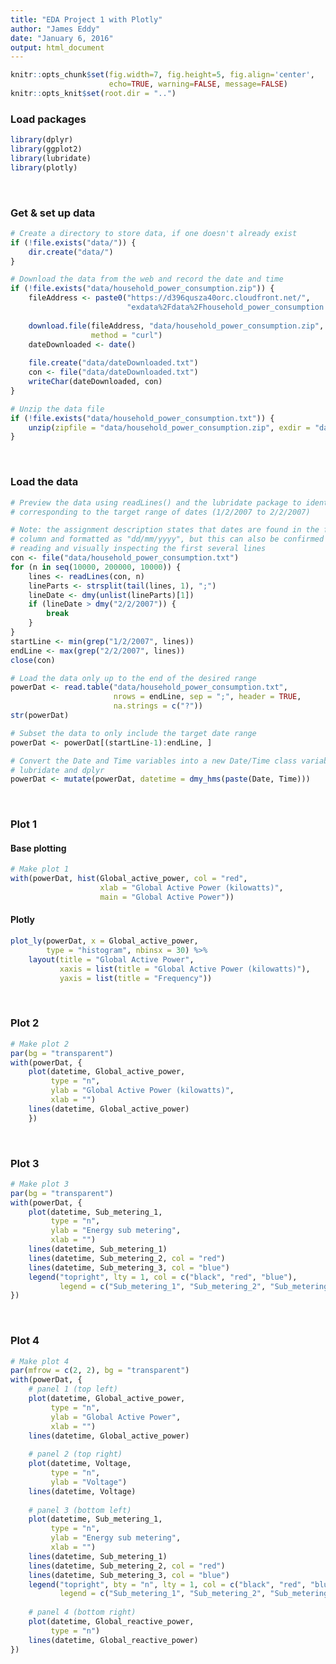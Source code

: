 ```yaml
---
title: "EDA Project 1 with Plotly"
author: "James Eddy"
date: "January 6, 2016"
output: html_document
---
```


```r
knitr::opts_chunk$set(fig.width=7, fig.height=5, fig.align='center',
                      echo=TRUE, warning=FALSE, message=FALSE)
knitr::opts_knit$set(root.dir = "..")
```

### Load packages

```r
library(dplyr)
library(ggplot2)
library(lubridate)
library(plotly)
```

\  

### Get & set up data

```r
# Create a directory to store data, if one doesn't already exist
if (!file.exists("data/")) {
    dir.create("data/")
}

# Download the data from the web and record the date and time
if (!file.exists("data/household_power_consumption.zip")) {
    fileAddress <- paste0("https://d396qusza40orc.cloudfront.net/",
                          "exdata%2Fdata%2Fhousehold_power_consumption.zip")
    
    download.file(fileAddress, "data/household_power_consumption.zip", 
                  method = "curl")
    dateDownloaded <- date()
    
    file.create("data/dateDownloaded.txt")
    con <- file("data/dateDownloaded.txt")
    writeChar(dateDownloaded, con)
}

# Unzip the data file
if (!file.exists("data/household_power_consumption.txt")) {
    unzip(zipfile = "data/household_power_consumption.zip", exdir = "data/")
}
```

\  

### Load the data

```r
# Preview the data using readLines() and the lubridate package to identify rows
# corresponding to the target range of dates (1/2/2007 to 2/2/2007)

# Note: the assignment description states that dates are found in the first 
# column and formatted as "dd/mm/yyyy", but this can also be confirmed by 
# reading and visually inspecting the first several lines
con <- file("data/household_power_consumption.txt")
for (n in seq(10000, 200000, 10000)) {
    lines <- readLines(con, n)
    lineParts <- strsplit(tail(lines, 1), ";")
    lineDate <- dmy(unlist(lineParts)[1])
    if (lineDate > dmy("2/2/2007")) {
        break
    }
}
startLine <- min(grep("1/2/2007", lines))
endLine <- max(grep("2/2/2007", lines))
close(con)

# Load the data only up to the end of the desired range
powerDat <- read.table("data/household_power_consumption.txt",
                       nrows = endLine, sep = ";", header = TRUE,
                       na.strings = c("?"))
str(powerDat)
```

```r
# Subset the data to only include the target date range
powerDat <- powerDat[(startLine-1):endLine, ]

# Convert the Date and Time variables into a new Date/Time class variable using
# lubridate and dplyr
powerDat <- mutate(powerDat, datetime = dmy_hms(paste(Date, Time)))
```

\  

### Plot 1

#### Base plotting

```r
# Make plot 1
with(powerDat, hist(Global_active_power, col = "red", 
                    xlab = "Global Active Power (kilowatts)",
                    main = "Global Active Power"))
```

#### Plotly

```r
plot_ly(powerDat, x = Global_active_power, 
        type = "histogram", nbinsx = 30) %>% 
    layout(title = "Global Active Power",
           xaxis = list(title = "Global Active Power (kilowatts)"),
           yaxis = list(title = "Frequency"))
```

\  

### Plot 2

```r
# Make plot 2
par(bg = "transparent")
with(powerDat, {
    plot(datetime, Global_active_power,
         type = "n",
         ylab = "Global Active Power (kilowatts)",
         xlab = "")
    lines(datetime, Global_active_power)
    })
```

\  

### Plot 3

```r
# Make plot 3
par(bg = "transparent")
with(powerDat, {
    plot(datetime, Sub_metering_1,
         type = "n",
         ylab = "Energy sub metering",
         xlab = "")
    lines(datetime, Sub_metering_1)
    lines(datetime, Sub_metering_2, col = "red")
    lines(datetime, Sub_metering_3, col = "blue")
    legend("topright", lty = 1, col = c("black", "red", "blue"),
           legend = c("Sub_metering_1", "Sub_metering_2", "Sub_metering_3"))
})
```

\  

### Plot 4

```r
# Make plot 4
par(mfrow = c(2, 2), bg = "transparent")
with(powerDat, {
    # panel 1 (top left)
    plot(datetime, Global_active_power,
         type = "n",
         ylab = "Global Active Power",
         xlab = "")
    lines(datetime, Global_active_power)
    
    # panel 2 (top right)
    plot(datetime, Voltage,
         type = "n",
         ylab = "Voltage")
    lines(datetime, Voltage)
    
    # panel 3 (bottom left)
    plot(datetime, Sub_metering_1,
         type = "n",
         ylab = "Energy sub metering",
         xlab = "")
    lines(datetime, Sub_metering_1)
    lines(datetime, Sub_metering_2, col = "red")
    lines(datetime, Sub_metering_3, col = "blue")
    legend("topright", bty = "n", lty = 1, col = c("black", "red", "blue"),
           legend = c("Sub_metering_1", "Sub_metering_2", "Sub_metering_3"))
    
    # panel 4 (bottom right)
    plot(datetime, Global_reactive_power,
         type = "n")
    lines(datetime, Global_reactive_power)
})
```

